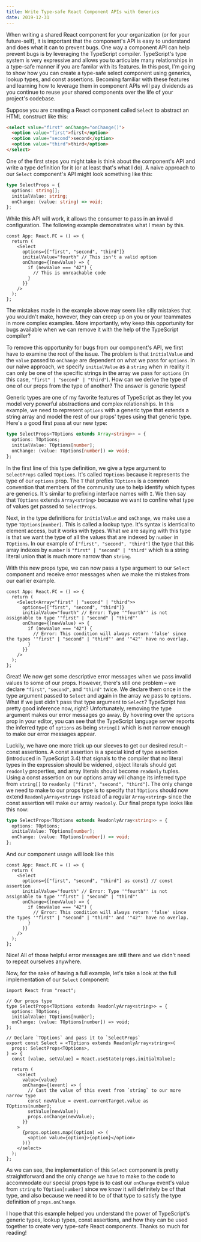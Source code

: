 ```yaml
---
title: Write Type-safe React Component APIs with Generics
date: 2019-12-31
---
```


When writing a shared React component for your organization (or for your future-self), it is important that the component's API is easy to understand and does what it can to prevent bugs. One way a component API can help prevent bugs is by leveraging the TypeScript compiler. TypeScript's type system is very expressive and allows you to articulate many relationships in a type-safe manner if you are familar with its features. In this post, I'm going to show how you can create a type-safe select component using generics, lookup types, and const assertions. Becoming familiar with these features and learning how to leverage them in component APIs will pay dividends as you continue to reuse your shared components over the life of your project's codebase.

Suppose you are creating a React component called `Select` to abstract an HTML construct like this:

```html
<select value="first" onChange="onChange()">
  <option value="first">first</option>
  <option value="second">second</option>
  <option value="third">third</option>
</select>
```

One of the first steps you might take is think about the component's API and write a type definition for it (or at least that's what I do). A naive approach to our `Select` component's API might look something like this:

```ts
type SelectProps = {
  options: string[];
  initialValue: string;
  onChange: (value: string) => void;
};
```

While this API will work, it allows the consumer to pass in an invalid configuration. The following example demonstrates what I mean by this.

```tsx
const App: React.FC = () => {
  return (
    <Select
      options={["first", "second", "third"]}
      initialValue="fourth" // This isn't a valid option
      onChange={(newValue) => {
        if (newValue === "42") {
          // This is unreachable code
        }
      }}
    />
  );
};
```

The mistakes made in the example above may seem like silly mistakes that you wouldn't make, however, they can creep up on you or your teammates in more complex examples. More importantly, why keep this opportunity for bugs available when we can remove it with the help of the TypeScript compiler?

To remove this opportunity for bugs from our component's API, we first have to examine the root of the issue. The problem is that `initialValue` and the `value` passed to `onChange` are dependent on what we pass for `options`. In our naive approach, we specify `initialValue` as a `string` when in reality it can only be one of the specific strings in the array we pass for `options` (in this case, `"first" | "second" | "third"`). How can we derive the type of one of our props from the type of another? The answer is generic types!

Generic types are one of my favorite features of TypeScript as they let you model very powerful abstractions and complex relationships. In this example, we need to represent `options` with a generic type that extends a string array and model the rest of our props' types using that generic type. Here's a good first pass at our new type:

```ts
type SelectProps<TOptions extends Array<string>> = {
  options: TOptions;
  initialValue: TOptions[number];
  onChange: (value: TOptions[number]) => void;
};
```

In the first line of this type definition, we give a type argument to `SelectProps` called `TOptions`. It's called `TOptions` because it represents the type of our `options` prop. The `T` that prefixs `TOptions` is a common convention that members of the community use to help identify which types are generics. It's similar to prefixing interface names with `I`. We then say that `TOptions` extends `Array<string>` because we want to confine what type of values get passed to `SelectProps`.

Next, in the type definitions for `initialValue` and `onChange`, we make use a type `TOptions[number]`. This is called a lookup type. It's syntax is identical to element access, but it works with types. What we are saying with this type is that we want the type of all the values that are indexed by `number` in `TOptions`. In our example of `["first", "second", "third"]` the type that this array indexes by `number` is `"first" | "second" | "third"` which is a string literal union that is much more narrow than `string`.

With this new props type, we can now pass a type argument to our `Select` component and receive error messages when we make the mistakes from our earlier example.

```tsx
const App: React.FC = () => {
  return (
    <Select<Array<"first" | "second" | "third">>
      options={["first", "second", "third"]}
      initialValue="fourth" // Error: Type '"fourth"' is not assignable to type '"first" | "second" | "third"'
      onChange={(newValue) => {
        if (newValue === "42") {
          // Error: This condition will always return 'false' since the types '"first" | "second" | "third"' and '"42"' have no overlap.
        }
      }}
    />
  );
};
```

Great! We now get some descriptive error messages when we pass invalid values to some of our props. However, there's still one problem – we declare `"first"`, `"second"`, and `"third"` twice. We declare them once in the type argument passed to `Select` and again in the array we pass to `options`. What if we just didn't pass that type argument to `Select`? TypeScript has pretty good inference now, right? Unfortunately, removing the type argument makes our error messages go away. By hovering over the `options` prop in your editor, you can see that the TypeScript language server reports the inferred type of `options` as being `string[]` which is not narrow enough to make our error messages appear.

Luckily, we have one more trick up our sleeves to get our desired result – const assertions. A const assertion is a special kind of type assertion (introduced in TypeScript 3.4) that signals to the compiler that no literal types in the expression should be widened, object literals should get `readonly` properties, and array literals should become `readonly` tuples. Using a const assertion on our options array will change its inferred type from `string[]` to `readonly ["first", "second", "third"]`. The only change we need to make to our props type is to specify that `TOptions` should now extend `ReadonlyArray<string>` instead of a regular `Array<string>` since the const assertion will make our array `readonly`. Our final props type looks like this now:

```ts
type SelectProps<TOptions extends ReadonlyArray<string>> = {
  options: TOptions;
  initialValue: TOptions[number];
  onChange: (value: TOptions[number]) => void;
};
```

And our component usage will look like this

```tsx
const App: React.FC = () => {
  return (
    <Select
      options={["first", "second", "third"] as const} // const assertion
      initialValue="fourth" // Error: Type '"fourth"' is not assignable to type '"first" | "second" | "third"'
      onChange={(newValue) => {
        if (newValue === "42") {
          // Error: This condition will always return 'false' since the types '"first" | "second" | "third"' and '"42"' have no overlap.
        }
      }}
    />
  );
};
```

Nice! All of those helpful error messages are still there and we didn't need to repeat ourselves anywhere.

Now, for the sake of having a full example, let's take a look at the full implementation of our `Select` component:

```tsx
import React from "react";

// Our props type
type SelectProps<TOptions extends ReadonlyArray<string>> = {
  options: TOptions;
  initialValue: TOptions[number];
  onChange: (value: TOptions[number]) => void;
};

// Declare `TOptions` and pass it to `SelectProps`
export const Select = <TOptions extends ReadonlyArray<string>>(
  props: SelectProps<TOptions>,
) => {
  const [value, setValue] = React.useState(props.initialValue);

  return (
    <select
      value={value}
      onChange={(event) => {
        // Cast the value of this event from `string` to our more narrow type
        const newValue = event.currentTarget.value as TOptions[number];
        setValue(newValue);
        props.onChange(newValue);
      }}
    >
      {props.options.map((option) => (
        <option value={option}>{option}</option>
      ))}
    </select>
  );
};
```

As we can see, the implementation of this `Select` component is pretty straightforward and the only change we have to make to the code to accommodate our special props type is to cast our `onChange` event's value from `string` to `TOption[number]` since we know it will definitely be of that type, and also because we need it to be of that type to satisfy the type definition of `props.onChange`.

I hope that this example helped you understand the power of TypeScript's generic types, lookup types, const assertions, and how they can be used together to create very type-safe React components. Thanks so much for reading!
